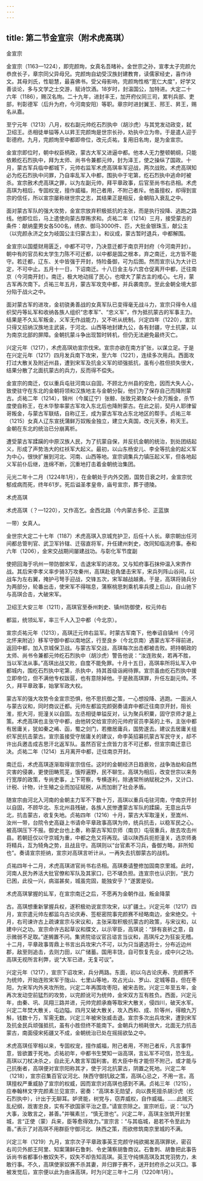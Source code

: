 ```yaml
---
---
---
```

title: 第二节金宣宗（附术虎高琪）
---



金宣宗

金宣宗（1163—1224），即完颜珣，女真名吾暏补。金世宗之孙，宣孝太子完颜允恭庶长子，章宗同父异母兄。完颜珣自幼受汉族封建教育，读儒家经史，喜作诗文。其母刘氏，性聪慧，最喜佛书。受父母影响，完颜珣性格“宽仁大度”，好学又善谈论，多与文学之士交游，赋诗饮酒。18岁时，封温国公，加特进。大定二十六年（1186），赐汉名珣。二十九年，进封丰王，加开府仪同三司，累判兵部、吏部，判彰德军（后升为府，今河南安阳）等职。章宗时进封翼王、邢王、昇王，赐名从嘉。

至宁元年（1213）八月，权右副元帅纥石烈执中（胡沙虎）与其党发动政变，弑卫绍王。丞相徒单镒等人以昇王完颜珣是世宗长孙，劝执中立为帝。于是遣人迎于彰德府。九月，完颜珣至中都即帝位，改元贞祐，复用旧名珣，是为金宣宗。

金宣宗即位时，朝中权臣柄政，蒙古大军又进逼中都。他本人无力整顿朝纲，只能依赖纥石烈执中，拜为太师、尚书令兼都元帅，封为泽王，使之操纵了国政。十月，蒙古军兵临中都城下，元帅右监军术虎高琪率军迎战，两次战败。术虎高琪知必为纥石烈执中问罪，乃自率乱军入中都，围执中于宅第，纥石烈执中逃命时被杀。宣宗赦术虎高琪之罪，以为左副元帅，拜平章政事，后官至尚书右丞相。术虎高琪为相后，专固权宠，擅作威福，附己者用，不附己者斥。他虽擅权，却得到宣宗的信任，所以宣宗屡称继世宗之志，其结果正是相反，金朝陷入衰乱之中。

面对蒙古军队的强大攻势，金宣宗放弃积极抵抗的主张，而是执行投降、逃跑之路线。他即位后，马上遣使向蒙古厚贿求和。贞祐二年（1214）三月，接受蒙古的条件：献纳童男女各500名，绣衣、御马3000件、匹，大批金银珠玉，献公主（以完颜永济之女为岐国公主归蒙古主）。和议成，蒙古暂时退兵，中都解围。

金宣宗以国蹙财用匮乏，中都不可守，乃决意迁都于南京开封府（今河南开封）。朝中有的官员和太学生力陈不可迁都，以中都是国之根本，弃之南迁，北方皆不能守。若迁都，辽东、关中皆强于开封，恃险备御，可为后图。然而宣宗认为大计已定，不可中止。五月十一日，下诏南迁。十八日金主与六宫仓促离开中都，迁往南京（今河南开封）。南迁，极大地动摇了民心，也增大了蒙古主的戒心。七月，蒙古军再次南下。贞祐三年五月，蒙古军攻克中都，并兵袭南京。至此金朝全境大部分陷于战火之中。

面对蒙古军的进攻，金初骁勇善战的女真军队已变得毫无战斗力，宣宗只得令人组织契丹等乣军和收纳各族人组织“忠孝军”、“忠义军”，作为抵抗蒙古的军事主力。结果是不久乣军叛金，义军无作战能力，又不听从统制。兴定四年（1220），宣宗只得又招纳汉族地主武装，于河北、山西等地封建九公，各有封疆，守土抗蒙，以为南京北部的屏障。金朝抗蒙斗争出现暂时转机，但仍无法避免最终灭亡。

兴定元年（1217），术虎高琪劝宣宗伐宋。宣宗亦欲在南方扩张，以谋立足。于是在兴定元年（1217）四月发兵南下攻宋，至六年（1221），连续多次用兵。西面攻打过大散关及附近州县，遭到宋军及抗金义军的顽强抵抗，虽有小胜但损失很大，结果分散了北面抗蒙古的兵力，反而得不偿失。

金宣宗的南迁，仅以重兵屯驻河南以自固，不顾北方州县的安危，因而大失人心，致使驻守在东北的金朝将领和汉族地主与金朝分裂，他们为了保存自己而降附蒙古。贞祐二年（1214），锦州（今属辽宁）张鲸、张致兄弟聚众十余万叛金，杀节度使自称王，在木华黎率蒙古军攻入东北后也降附蒙古。在此之前，契丹人耶律留哥叛金，与蒙古军联结，自称辽王，成为蒙古军攻占东北地区的帮手。贞祐三年（1215）女真人辽东宣抚蒲鲜万奴叛金独立，建立大真国，改元天泰，称天王。金朝在东北的统治已分崩离析。

遭受蒙古军蹂躏的中原汉族人民，为了抗蒙自保，并反抗金朝的统治，到处团结起义，形成了声势浩大的红袄军大起义。最初，以山东杨安儿、李全等抗金的起义军为中心，很快扩展到河北、河南、山西等地。宣宗调集兵力镇压起义军，但各地起义军前仆后继，连绵不断，沉重地打击着金朝统治集团。

元光二年十二月（1224年1月），在金朝处于内外交困，国势日衰之时，金宣宗忧郁成病而死，终年61岁。死后谥圣孝皇帝，庙号宣宗，葬于德陵。

术虎高琪

术虎高琪（？—1220），又作高乞。金西北路（今内蒙古多伦、正蓝旗

一带）女真人。

金世宗大定二十七年（1187）术虎高琪入京城充护卫，后任十人长。章宗朝出任河间都总管判官、武卫军钤辖、迁宿直将军，升任建州刺史，改同知临洮府事。泰和六年（1206），金宋交战期间屡建战功。与彰化军节度副

使把回海于巩州一带防御宋军，击退宋军的进攻。又与知府事石抹仲温入宋界作战。其后宋李孝义率步骑3万攻秦州，高琪赴皂角堡击宋军，宋兵列阵山谷间，以战车为左右翼，掩护弓弩手迎战，交锋五次，宋军越战越勇。于是，高琪将骑兵分为两部分，轮番出击，使宋军不得喘息，蒲察桃思刺乘机率兵摸上后山，自山驰下与高琪合击，大破宋军。

卫绍王大安三年（1211），高琪官至泰州刺史、镇州防御使，权元帅右

都监，统领乣军，率三千人入卫中都（今北京）。

宣宗贞祐元年（1213），高琪迁元帅右监军。时蒙古军南下，他奉诏自镇州（今河北怀来附近）移军守御中都以南地区，行至良乡（今北京南）遇蒙古军不得前进，返回中都，加入京城保卫战。与蒙古军交战，高琪每次出击都被击败。把持朝政的太师、尚书令兼都元帅纥石烈执中（胡沙虎）警告他说：“汝连败矣，若再不胜，当以军法从事。”高琪出战又败，自度不能免罪。十月十五日，高琪率所将乣军入中都城内，围纥石烈执中宅第，杀执中，持其首级诣阙待罪。宣宗虽由纥石烈执中援立即帝位，但不满他专权跋扈，也有意除掉他。于是赦高琪罪，升任左副元帅。不久，拜平章政事，始掌军政大权。

蒙古军的强大攻势令金宣宗恐惧，他不思抗御之策，一心想投降、逃跑。一面派人与蒙古议和，同时商议迁都。元帅左都监完颜弼奏请弃中都迁往南京开封，阻长淮，拒大河，扼潼关以自固。左丞相徒单镒反对，认为聚兵积粟，固守京师才是上策。术虎高琪也主张守中都，由他转交给宣宗的元帅府官员李英的上书，主张中都有居庸关，犹如秦之崤、函，蜀之剑门，若撤居庸兵，国势遂去。建议去居庸关组织军民抗击蒙古。宣宗虽接受守居庸关的建议，命李英招募抗蒙古军民守关，却不许出兵邀击成吉思汗北返军队。虽然百官士庶皆力言不可迁都，但宣宗南迁意已决。贞祐二年（1214）五月离开中都，迁往南京开封。

南迁后，术虎高琪逐渐取得宣宗信任。这时的金朝经济日趋衰败，战争浩劫和自然灾害的侵袭，更使田畴荒芜，饿殍遍野，民不聊生。高琪为相后，改变世宗以来务行宽厚的政策，专尚吏事，上下苛察，专横逐利，除通常所纳赋税之外，又计口、计税、计物，计生殖之业而加征赋税，从而加剧了社会矛盾。

随宣宗由河北入河南的金朝主力军不下数十万，高琪以重兵屯驻河南，守南京开封以自固，不顾华北、东北州县残破，各族人民惨遭蒙古军队的蹂躏，无意出兵华北，抗击蒙古，收复失地。贞祐四年（1216）十月，蒙古大军取潼关，至嵩州、汝州一带，台院令史高嶷上书请命平章政事高琪为帅，统兵抗击，以稳军民之心。被高琪压下不报。御史台也上奏，称蒙古军知京师（南京）屯宿重兵，故去攻击州县。若朝廷仅以守京城为重，中都之危又将再现。请以陕西兵扼拒潼关，选京师勇将精兵，互为犄角之势，且战且守。高琪则以“台官素不习兵，备御方略，非所知也”。奏请宣宗拒纳，宣宗对高琪言听计从，一再失去抗御蒙古的战机。

贞祐四年十二月，术虎高琪进官尚书右丞相。高琪奏请整修加固南京里城。此时，河南人民为养活大批官僚和军队及其家口，已不堪负担。连宣宗也认识到，“民力已困，此役一兴，病滋甚矣，城虽完固，能独安乎？”遂罢是役。

术虎高琪掌握的乣军，在宣宗南迁之后，不愿再为金朝作战，叛金降蒙

古。高琪想重新掌握兵权，遂积极劝说宣宗攻宋，以扩疆土。兴定元年（1217）四月，宣宗遣元帅左都监乌古论庆寿、签枢密院事完颜赛不经略南边，金宋绝交。十月，右司谏许古上疏谏宣宗与宋议和，主张采取积极抗蒙古的政策，与宋议和，以建中兴之功。宣宗命许古起草议和牒文，以示宰臣，高琪说：“辞有哀祈之意，自示微弱不足取。”遂搁置不问。集贤院谘议官吕谘言当议和，高琪斥之为狂妄无稽。十二月，平章政事胥鼎上书言出兵攻宋六不可，以为只当遴选将士，分布近边州郡，敌至则追击，去则力田，以广储蓄。国用丰饶，自可恢复先业，成中兴之功。高琪无视所言利弊，说“大军已进，无复可议”。

兴定元年（1217），宣宗下诏攻宋，兵分两路。东面，初以乌古论庆寿、完颜赛不为统帅，开始连败宋军于陇山、七里山等地，攻占光山、罗山、定城等县，但在枣阳，为宋军内外夹攻所败。兴定二年再围攻枣阳，被宋击败。兴定三年至五年，金再次发动空前猛烈的攻势，以完颜讹可为统帅，金宋双方互有胜负。西面，兴定元年，由秦、巩、凤翔三路并进，元帅完颜承裔等取宋大散关，侵四川，破天水军。兴定二年焚大散关，屯边隘。四月又破大散关，攻入西和、成、阶等州，得粮九万斛，钱数十万，军需无数。兴定三年被宋张威击退。宣宗多次出兵攻宋，遭到宋军及抗金民兵顽强抵抗，虽有小胜但终不能南下。金朝兵力梢耗很大，北面无力抗击蒙古，南面侵宋拓疆又不成，金朝统治已处在摇摇欲坠之中。

术虎高琪任宰相以来，专固权宠，擅作威福，附己者用，不附己者斥，凡言事忤意，皆欲置于死地。贞祐初年，中都书生樊知一诣高琪，言乣军不可信，恐生乱。高琪以刀杖决杀之，自此无人敢言军国利害。若大臣中有才能但不附己，或才能与己抗衡者，高琪便对宣宗阳称其才，使于河北抗蒙古，阴置之死地。兴定二年（1218），宣宗召集百官议河北、陕西守御抗敌之策，高琪心忌之，不用一言。高琪擅权严重威胁了宣宗的权威，因而宣宗对高琪也感到不满。贞祐三年（1215），应奉翰林文字完颜素兰见宣宗，密奏：“高琪本无勋望，向以畏死擅杀胡沙虎（纥石烈执中），计出于无聊耳。妒贤能，树党与，窃弄威权，自作威福。……此贼灭乱纪纲，戕害忠良，实有不欲国家平治之意。”请宣宗除之。宣宗听后，说：“以乃大事，汝敢言之，甚善。”并嘱素兰，“慎无泄也”。兴定二年，高琪主张筑开封里城，言“正使（蒙）兵来，臣等愈得效力。”宣宗言：“与其临城，曷若不令至此为善。”表示了对高琪不用群臣守御河北、陕西之策，而欲修筑南京里城的不满。

兴定三年（1219）九月，宣宗次子平章政事英王完颜守纯欲揭发高琪罪状，密召右司贝外郎王阿里、知案蒲鲜石鲁刺、令史蒲察胡鲁商议。石鲁刺、胡鲁把此事告诉尚书省都事仆散奴失不，奴失不却告知高琪。英王守纯惧高琪及其党羽势力，未敢行事。不久，高琪使家奴赛不杀其妻，并归罪于赛不，送开封府杀之以灭口。事被发觉后，宣宗便以此为由诛高琪，时为兴定三年十二月（1220年1月）。